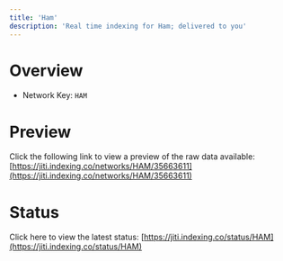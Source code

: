 ```yaml
---
title: 'Ham'
description: 'Real time indexing for Ham; delivered to you'
---
```


# Overview
- Network Key: `HAM`

# Preview
Click the following link to view a preview of the raw data available: [https://jiti.indexing.co/networks/HAM/35663611](https://jiti.indexing.co/networks/HAM/35663611)

# Status
Click here to view the latest status: [https://jiti.indexing.co/status/HAM](https://jiti.indexing.co/status/HAM)
